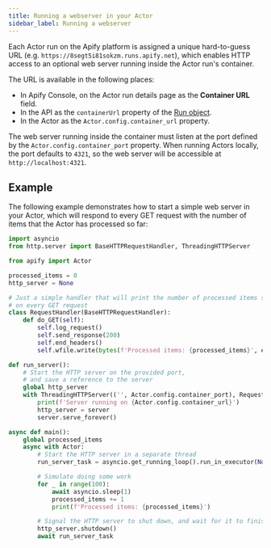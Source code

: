 ```yaml
---
title: Running a webserver in your Actor
sidebar_label: Running a webserver
---
```


Each Actor run on the Apify platform is assigned a unique hard-to-guess URL (e.g. `https://8segt5i81sokzm.runs.apify.net`),
which enables HTTP access to an optional web server running inside the Actor run's container.

The URL is available in the following places:

- In Apify Console, on the Actor run details page as the **Container URL** field.
- In the API as the `containerUrl` property of the [Run object](https://docs.apify.com/api/v2#/reference/actors/run-object/get-run).
- In the Actor as the `Actor.config.container_url` property.

The web server running inside the container must listen at the port defined by the `Actor.config.container_port` property.
When running Actors locally, the port defaults to `4321`,
so the web server will be accessible at `http://localhost:4321`.

## Example

The following example demonstrates how to start a simple web server in your Actor,
which will respond to every GET request with the number of items that the Actor has processed so far:

```python title="src/main.py"
import asyncio
from http.server import BaseHTTPRequestHandler, ThreadingHTTPServer

from apify import Actor

processed_items = 0
http_server = None

# Just a simple handler that will print the number of processed items so far
# on every GET request
class RequestHandler(BaseHTTPRequestHandler):
    def do_GET(self):
        self.log_request()
        self.send_response(200)
        self.end_headers()
        self.wfile.write(bytes(f'Processed items: {processed_items}', encoding='utf-8'))

def run_server():
    # Start the HTTP server on the provided port,
    # and save a reference to the server
    global http_server
    with ThreadingHTTPServer(('', Actor.config.container_port), RequestHandler) as server:
        print(f'Server running on {Actor.config.container_url}')
        http_server = server
        server.serve_forever()

async def main():
    global processed_items
    async with Actor:
        # Start the HTTP server in a separate thread
        run_server_task = asyncio.get_running_loop().run_in_executor(None, run_server)

        # Simulate doing some work
        for _ in range(100):
            await asyncio.sleep(1)
            processed_items += 1
            print(f'Processed items: {processed_items}')

        # Signal the HTTP server to shut down, and wait for it to finish
        http_server.shutdown()
        await run_server_task
```
